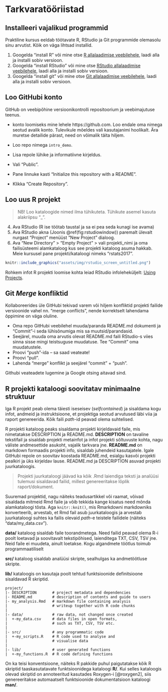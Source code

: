 
# Tarkvaratööriistad {#tools}

## Installeeri vajalikud programmid

Praktiline kursus eeldab töötavate R, RStudio ja Git programmide olemasolu sinu arvutist. 
Kõik on väga lihtsad installid.

1. Googelda "install R" või mine otse [R allalaadimise veebilehele](https://cran.r-project.org), laadi alla ja installi sobiv versioon.
2. Googelda "install RStudio" või mine otse [RStudio allalaadimise veebilehele](https://www.rstudio.com/products/rstudio/download/), laadi alla ja installi sobiv versioon.
3. Googelda "install git" või mine otse [Git allalaadimise veebilehele](https://git-scm.com/downloads), laadi alla ja installi sobiv versioon.

## Loo GitHubi konto 
GitHub <i class="fa fa-github" aria-hidden="true"></i> on veebipõhine <i class="fa fa-git" aria-hidden="true"></i> versioonikontrolli repositoorium ja veebimajutuse teenus.

- <i class="fa fa-github" aria-hidden="true"></i> konto loomiseks mine lehele https://github.com. Loo endale oma nimega seotud avalik konto. Tulevikule mõeldes vali kasutajanimi hoolikalt. Ära muretse detailide pärast, need on võimalik täita hiljem.

- Loo repo nimega `intro_demo`.
- Lisa repole lühike ja informatiivne kirjeldus. 
- Vali "Public".
- Pane linnuke kasti "Initialize this repository with a README".
- Klikka "Create Repository".

## Loo uus R projekt

> NB! Loo kataloogide nimed ilma tühikuteta. Tühikute asemel kasuta alakriipsu "\_". 

4. Ava RStudio (R ise töötab taustal ja sa ei pea seda kunagi ise avama)
5. Ava RStudio akna (Joonis \@ref(fig:rstudiowindow)) paremalt ülevalt nurgast "Project" menüüst "New Project" dialoog.
6. Ava "New Directory" > "Empty Project" > vali projekti_nimi ja oma failisüsteemi alamkataloog kus see projekti kataloog asuma hakkab. Meie kursusel pane projekti/kataloogi nimeks "rstats2017".

```r
knitr::include_graphics("assets/img/rstudio_screen_untitled.png")
```

Rohkem infot R projekti loomise kohta leiad RStudio infoleheküljelt: [Using Projects](https://support.rstudio.com/hc/en-us/articles/200526207-Using-Projects).

## Git *Merge* konfliktid
Kollaboreerides üle GitHubi tekivad varem või hiljem konfliktid projekti failide versioonide vahel nn. "merge conflicts", nende korrektselt lahendama õppimine on väga oluline. 

- Oma repo GitHubi veebilehel muuda/paranda README.md dokumenti ja "Commit"-i seda lühisõnumiga mis sa muutsid/parandasid.
- Seejärel, muuda oma arvutis olevat README.md faili RStudio-s viies sinna sisse mingi teistsuguse muudatuse. Tee "Commit" oma muudatustele.
- Proovi "push"-ida -- sa saad veateate!
- Proovi "pull".
- Lahenda "merge" konflikt ja seejärel "commit" + "push".

Githubi veateadete lugemine ja Google otsing aitavad sind.

## R projekti kataloogi soovitatav minimaalne struktuur

Iga R projekt peab olema täiesti iseseisev (_selfcontained_) ja sisaldama kogu infot, andmeid ja instruktsioone, et projektiga seotud arvutused läbi viia ja raport genereerida.
Kõik faili _path_-id peavad olema suhtelised.


R projekti kataloog peaks sisaldama projekti kirjeldavaid faile, mis nimetatakse 
DESCRIPTION ja README.md. 
**DESCRIPTION** on tavaline tekstifail ja sisaldab projekti metainfot ja infot projekti sõltuvuste kohta, nagu väliste andmesettide asukoht, vajalik tarkvara jne.
**README.md** on markdown formaadis projekti info, sisaldab juhendeid kasutajatele.
Igale GitHubi repole on soovitav koostada README.md, esialgu kasvõi projekti pealkiri ja üks kirjeldav lause. 
README.md ja DESCRIPTION asuvad projekti juurkataloogis.


> Projekti juurkataloogi jäävad ka kõik .Rmd laiendiga teksti ja analüüsi tulemusi sisaldavad failid, millest genereeritakse lõplik raport/dokument.


Suuremad projektid, nagu näiteks teadusartikkel või raamat, võivad sisaldada mitmeid Rmd faile ja võib tekkida kange kisatus need mõnda alamkataloogi tõsta. 
Aga `knitr::knit()`, mis Rmarkdowni markdowniks konverteerib, arvestab, et Rmd fail asub juurkataloogis ja arvestab juurkataloogi suhtes ka failis olevaid _path_-e teistele failidele (näiteks "data/my_data.csv"). 


**data/** kataloog sisaldab faile toorandmetega. 
Need failid peavad olema R-i poolt loetavad ja soovitavalt tekstipõhised, laienditega TXT, CSV, TSV jne. 
Neid faile ei muudeta, ainult loetakse. 
Kogu algandmete töötlus toimub programmaatiliselt

**src/** kataloog sisaldab analüüsi skripte, sealhulgas ka andmetöötluse skripte. 

**lib/** kataloogis on kasutaja poolt tehtud funktsioonide definitsioone sisaldavad R skriptid.

```
project/
|- DESCRIPTION       # project metadata and dependencies
|- README.md         # description of contents and guide to users
|- my_analysis.Rmd   # markdown file containing analysis
|                    # writeup together with R code chunks
|
|- data/             # raw data, not changed once created 
|  +-my_data.csv     # data files in open formats, 
|                    # such as TXT, CSV, TSV etc.
|
|- src/              # any programmatic code
|  +-my_scripts.R    # R code used to analyse and 
|                    # visualise data
|
|- lib/              # user generated functions
|  +-my_functions.R  # R code defining functions
```

On ka teisi konventsioone, näiteks R pakkide puhul paigutatakse kõik R skriptid taaskasutatavate funktsioonidega kataloogi **R/**. 
Kui selles kataloogis olevad skriptid on annoteeritud kasutades Roxygen-i [@roxygen2], siis genereeritakse automaatselt funktsioonide dokumentatsioon kataloogi **man/**. 

